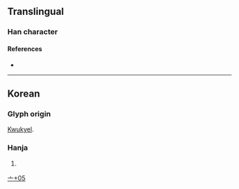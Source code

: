 {{character info/new}}
==Translingual==

===Han character===
{{Han char|rn=8|rad=亠|as=05|sn=7|four=|canj=YCMO|ids=⿱亦乁}}

====References====
* {{Han ref|kx=0088.161|dj=0187.091|hdz=10284.031|uh=4EAA|ud=20138}}

----

==Korean==

===Glyph origin===
[[kwukyel|Kwukyel]].

===Hanja===
{{ko-hanja/new|예}}

# {{defn|lang=ko|sort=亠05}}

[[Category:Korean-only CJKV Characters|亠+05]]